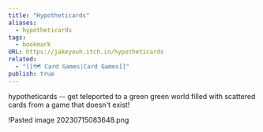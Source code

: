 ```yaml
---
title: "Hypotheticards"
aliases:
  - hypotheticards
tags:
  - bookmark
URL: https://jakeyouh.itch.io/hypotheticards
related:
  - "[[🗺️ Card Games|Card Games]]"
publish: true
---
```




hypotheticards -- get teleported to a green green world filled with scattered cards from a game that doesn't exist!

!<Link href="/c/pasted-image-20230715083648png" className="text-[var(--color-primary)] hover:underline hover:text-[var(--color-secondary)] transition-colors font-medium">Pasted image 20230715083648.png</Link>

